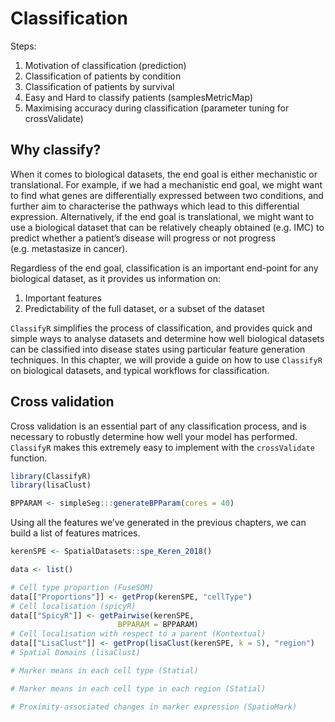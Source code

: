 # Classification

Steps:

1.  Motivation of classification (prediction)
2.  Classification of patients by condition
3.  Classification of patients by survival
4.  Easy and Hard to classify patients (samplesMetricMap)
5.  Maximising accuracy during classification (parameter tuning for crossValidate)

## Why classify?

When it comes to biological datasets, the end goal is either mechanistic or translational. For example, if we had a mechanistic end goal, we might want to find what genes are differentially expressed between two conditions, and further aim to characterise the pathways which lead to this differential expression. Alternatively, if the end goal is translational, we might want to use a biological dataset that can be relatively cheaply obtained (e.g. IMC) to predict whether a patient's disease will progress or not progress (e.g. metastasize in cancer).

Regardless of the end goal, classification is an important end-point for any biological dataset, as it provides us information on:

1.    Important features
2.    Predictability of the full dataset, or a subset of the dataset

`ClassifyR` simplifies the process of classification, and provides quick and simple ways to analyse datasets and determine how well biological datasets can be classified into disease states using particular feature generation techniques. In this chapter, we will provide a guide on how to use `ClassifyR` on biological datasets, and typical workflows for classification.

## Cross validation
Cross validation is an essential part of any classification process, and is necessary to robustly determine how well your model has performed. `ClassifyR` makes this extremely easy to implement with the `crossValidate` function. 

```r
library(ClassifyR)
library(lisaClust)

BPPARAM <- simpleSeg:::generateBPParam(cores = 40)
```

Using all the features we've generated in the previous chapters, we can build a list of features matrices.

```r
kerenSPE <- SpatialDatasets::spe_Keren_2018()


```


```r
data <- list()

# Cell type proportion (FuseSOM)
data[["Proportions"]] <- getProp(kerenSPE, "cellType")
# Cell localisation (spicyR)
data[["SpicyR"]] <- getPairwise(kerenSPE, 
                        BPPARAM = BPPARAM)
# Cell localisation with respect to a parent (Kontextual)
data[["LisaClust"]] <- getProp(lisaClust(kerenSPE, k = 5), "region")
# Spatial Domains (lisaClust)

# Marker means in each cell type (Statial)

# Marker means in each cell type in each region (Statial)

# Proximity-associated changes in marker expression (SpatioMark)

```























